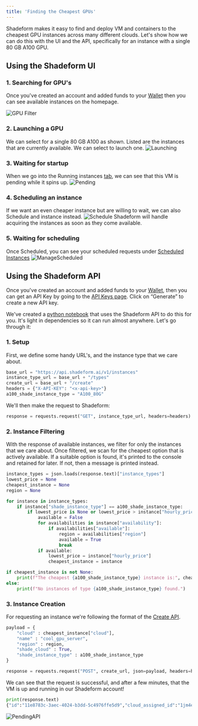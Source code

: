 ```yaml
---
title: 'Finding the Cheapest GPUs'
---
```

Shadeform makes it easy to find and deploy VM and containers to the cheapest GPU instances across many different clouds. Let's show how we can do this with the UI and the API, specifically for an instance with a single 80 GB A100 GPU.


## Using the Shadeform UI

### 1. Searching for GPU's
Once you've created an account and added funds to your [Wallet](https://platform.shadeform.ai/settings/billing) then you can see available instances on the homepage. 

![GPU Filter](images/1x80GBA100.png)

### 2. Launching a GPU
We can select for a single 80 GB A100 as shown. Listed are the instances that are currently available. We can select to launch one.
![Launching](images/launchgpu.png)
### 3. Waiting for startup
When we go into the Running instances [tab](https://platform.shadeform.ai/running), we can see that this VM is pending while it spins up.
![Pending](images/pending.png)
### 4. Scheduling an instance
If we want an even cheaper instance but are willing to wait, we can also Schedule and instance instead. 
![Schedule](images/schedule.png)
Shadeform will handle acquiring the instances as soon as they come available.

### 5. Waiting for scheduling
Once Scheduled, you can see your scheduled requests under [Scheduled Instances](https://platform.shadeform.ai/reserve)
![ManageScheduled](images/managescheduled.png)
 
## Using the Shadeform API
Once you've created an account and added funds to your [Wallet](https://platform.shadeform.ai/settings/billing), then you can get an API Key by going to the [API Keys page](https://platform.shadeform.ai/settings/api). Click on “Generate” to create a new API key.

We've created a [python notebook](Scriptlinkhere.com) that uses the Shadeform API to do this for you. It's light in dependencies so it can run almost anywhere. Let's go through it:

### 1. Setup
First, we define some handy URL's, and the instance type that we care about. 

```python
base_url = "https://api.shadeform.ai/v1/instances"
instance_type_url = base_url + "/types"
create_url = base_url + "/create"
headers = {"X-API-KEY": "<x-api-key>"}
a100_shade_instance_type = "A100_80G"
```

We'll then make the request to Shadeform:
```python
response = requests.request("GET", instance_type_url, headers=headers)
```

### 2. Instance Filtering
With the response of available instances, we filter for only the instances that we care about. Once filtered, we scan for the cheapest option that is actively available.
If a suitable option is found, it's printed to the console and retained for later.
If not, then a message is printed instead.

```python
instance_types = json.loads(response.text)["instance_types"]
lowest_price = None
cheapest_instance = None
region = None

for instance in instance_types:
    if instance["shade_instance_type"] == a100_shade_instance_type:
        if lowest_price is None or lowest_price > instance["hourly_price"]:
            available = False
            for availabilities in instance["availability"]:
                if availabilities["available"]:
                    region = availabilities["region"]
                    available = True
                    break
            if available:
                lowest_price = instance["hourly_price"]
                cheapest_instance = instance

if cheapest_instance is not None:
    print(f"The cheapest {a100_shade_instance_type} instance is:", cheapest_instance)
else:
    print(f"No instances of type {a100_shade_instance_type} found.")
```

### 3. Instance Creation
For requesting an instance we're following the format of the [Create API](https://docs.shadeform.ai/api-reference/endpoint/instancescreate).

```python
payload = {
    "cloud" : cheapest_instance["cloud"],
    "name" : "cool_gpu_server",
    "region" : region,
    "shade_cloud" : True,
    "shade_instance_type" : a100_shade_instance_type
}

response = requests.request("POST", create_url, json=payload, headers=headers)
```

We can see that the request is successful, and after a few minutes, that the VM is up and running in our Shadeform account! 

```python
print(response.text)
{"id":"11e8783c-3aec-4024-b3dd-5c4976ffe5d9","cloud_assigned_id":"1jm4ekhcgyvscg"}
```
![PendingAPI](images/pendingapi.png)
